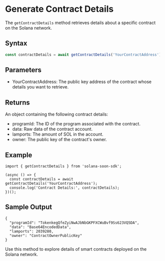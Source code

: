 # Generate Contract Details

The `getContractDetails` method retrieves details about a specific contract on the Solana network.

## Syntax
```javascript
const contractDetails = await getContractDetails('YourContractAddress');
```

## Parameters
- YourContractAddress: The public key address of the contract whose details you want to retrieve.

## Returns
An object containing the following contract details:

- programId: The ID of the program associated with the contract.
- data: Raw data of the contract account.
- lamports: The amount of SOL in the account.
- owner: The public key of the contract's owner.

## Example
```
import { getContractDetails } from 'solana-soon-sdk';

(async () => {
  const contractDetails = await getContractDetails('YourContractAddress');
  console.log('Contract Details:', contractDetails);
})();
```

## Sample Output
```
{
  "programId": "TokenkegQfeZyiNwAJbNbGKPFXCWuBvf9Ss623VQ5DA",
  "data": "Base64EncodedData",
  "lamports": 2039280,
  "owner": "ContractOwnerPublicKey"
}
```

Use this method to explore details of smart contracts deployed on the Solana network.